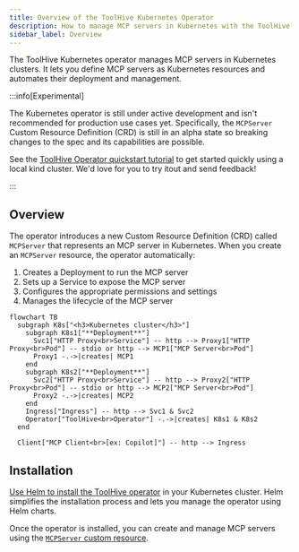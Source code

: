 ```yaml
---
title: Overview of the ToolHive Kubernetes Operator
description: How to manage MCP servers in Kubernetes with the ToolHive operator
sidebar_label: Overview
---
```


The ToolHive Kubernetes operator manages MCP servers in Kubernetes clusters. It
lets you define MCP servers as Kubernetes resources and automates their
deployment and management.

:::info[Experimental]

The Kubernetes operator is still under active development and isn't recommended
for production use cases yet. Specifically, the `MCPServer` Custom Resource
Definition (CRD) is still in an alpha state so breaking changes to the spec and
its capabilities are possible.

See the [ToolHive Operator quickstart tutorial](../tutorials/quickstart-k8s.mdx)
to get started quickly using a local kind cluster. We'd love for you to try
itout and send feedback!

:::

## Overview

The operator introduces a new Custom Resource Definition (CRD) called
`MCPServer` that represents an MCP server in Kubernetes. When you create an
`MCPServer` resource, the operator automatically:

1. Creates a Deployment to run the MCP server
2. Sets up a Service to expose the MCP server
3. Configures the appropriate permissions and settings
4. Manages the lifecycle of the MCP server

```mermaid
flowchart TB
  subgraph K8s["<h3>Kubernetes cluster</h3>"]
    subgraph K8s1["**Deployment**"]
      Svc1["HTTP Proxy<br>Service"] -- http --> Proxy1["HTTP Proxy<br>Pod"] -- stdio or http --> MCP1["MCP Server<br>Pod"]
      Proxy1 -.->|creates| MCP1
    end
    subgraph K8s2["**Deployment**"]
      Svc2["HTTP Proxy<br>Service"] -- http --> Proxy2["HTTP Proxy<br>Pod"] -- stdio or http --> MCP2["MCP Server<br>Pod"]
      Proxy2 -.->|creates| MCP2
    end
    Ingress["Ingress"] -- http --> Svc1 & Svc2
    Operator["ToolHive<br>Operator"] -.->|creates| K8s1 & K8s2
  end

  Client["MCP Client<br>[ex: Copilot]"] -- http --> Ingress
```

## Installation

[Use Helm to install the ToolHive operator](./deploy-operator-helm.mdx) in your
Kubernetes cluster. Helm simplifies the installation process and lets you manage
the operator using Helm charts.

Once the operator is installed, you can create and manage MCP servers using the
[`MCPServer` custom resource](./run-mcp-k8s.mdx).
